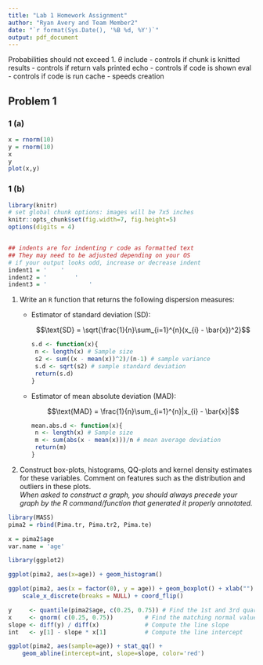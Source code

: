 ```yaml
---
title: "Lab 1 Homework Assignment"
author: "Ryan Avery and Team Member2"
date: "`r format(Sys.Date(), '%B %d, %Y')`"
output: pdf_document
---
```


Probabilities should not exceed 1. $\theta$
include - controls if chunk is knitted
results - controls if return vals printed
echo - controls if code is shown
eval - controls if code is run
cache - speeds creation

## Problem 1

### 1 (a)


```r
x = rnorm(10)
y = rnorm(10)
x
y
plot(x,y)
```


### 1 (b)


```r
library(knitr)
# set global chunk options: images will be 7x5 inches
knitr::opts_chunk$set(fig.width=7, fig.height=5)
options(digits = 4)


## indents are for indenting r code as formatted text
## They may need to be adjusted depending on your OS
# if your output looks odd, increase or decrease indent
indent1 = '    '
indent2 = '        '
indent3 = '            '
```


1. Write an `R` function that returns the following dispersion measures:
    * Estimator of standard deviation (SD):

        $$\text{SD} = \sqrt{\frac{1}{n}\sum_{i=1}^{n}(x_{i} - \bar{x})^2}$$
```r
s.d <- function(x){
    n <- length(x) # Sample size
    s2 <- sum((x - mean(x))^2)/(n-1) # sample variance
    s.d <- sqrt(s2) # sample standard deviation 
    return(s.d)
}
```
    * Estimator of mean absolute deviation (MAD):

        $$\text{MAD} = \frac{1}{n}\sum_{i=1}^{n}|x_{i} - \bar{x}|$$
```r
mean.abs.d <- function(x){
    n <- length(x) # Sample size
    m <- sum(abs(x - mean(x)))/n # mean average deviation
    return(m)
}
```

2. Construct box-plots, histograms, QQ-plots and kernel density estimates for
   these variables. Comment on features such as the distribution and outliers
   in these plots.  
   _When asked to construct a graph, you should always precede your graph by
   the R command/function that generated it properly annotated._
  
```r
library(MASS)
pima2 = rbind(Pima.tr, Pima.tr2, Pima.te)

x = pima2$age
var.name = 'age'
```


```r
library(ggplot2)

ggplot(pima2, aes(x=age)) + geom_histogram()

ggplot(pima2, aes(x = factor(0), y = age)) + geom_boxplot() + xlab("") +
    scale_x_discrete(breaks = NULL) + coord_flip()

y     <- quantile(pima2$age, c(0.25, 0.75)) # Find the 1st and 3rd quartiles
x     <- qnorm( c(0.25, 0.75))         # Find the matching normal values on the x-axis
slope <- diff(y) / diff(x)             # Compute the line slope
int   <- y[1] - slope * x[1]           # Compute the line intercept

ggplot(pima2, aes(sample=age)) + stat_qq() + 
    geom_abline(intercept=int, slope=slope, color='red')

```
